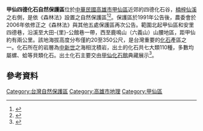 {{Infobox protected area
| name = 甲仙四德化石自然保護區
| iucn_category = 
| photo =Jia-xian Sih-de Fossil Forest Reserve（WEI, WAN-CHEN）－甲仙四德化石自然保護區-2.jpg
| photo_caption = 
| photo_width =
| location = [[高雄市|高雄市]][[甲仙區|甲仙區]]
| area = 11.232公頃
| established = 1991年
| governing_body = [[行政院農業委員會林務局|林務局]]屏東林區管理處
| coordinates = {{coord|23|05|18|N|120|34|43|E|type:mountain_region:TW|display=inline,title}}
| map = Taiwan | relief = 1
| map_caption = 四德化石自然保護區的位置
}}

'''甲仙四德化石自然保護區'''位於[[中華民國|中華民國]][[高雄市|高雄市]][[甲仙區|甲仙區]]近郊的四德化石谷，[[旗山溪|楠梓仙溪]]之右側，是依《森林法》設置之自然保護區<ref>{{cite web|url=https://conservation.forest.gov.tw/0000192|title=甲仙四德化石自然保護區|date=|accessdate=|publisher=農委會林務局|archive-date=2019-12-23|archive-url=https://web.archive.org/web/20191223133736/https://conservation.forest.gov.tw/0000192|dead-url=no}}</ref><ref>{{cite web|url=http://conservation.forest.gov.tw/public/Attachment/9122216181071.pdf|title=甲仙四德化石自然保護區經營管理計畫|publisher=林務局屏東林區管理處|format=PDF|date=2009-09|accessdate=2014-10-28|deadurl=yes|archiveurl=https://web.archive.org/web/20141028180801/http://conservation.forest.gov.tw/public/Attachment/9122216181071.pdf|archivedate=2014-10-28}}</ref>。保護區於1991年公告後，農委會於2006年依修正之《森林法》與其他五處保護區再次公告。範圍北起甲仙區和安里四德巷，沿溪至大田-{里}-公館巷一帶，西至鹿鳴山（六義山）山腰地區，距甲仙約有兩公里。該地海拔高度分布僅約20至350公尺，是台灣重要的[[化石|化石]]產區之一。化石所在的岩層為[[中新世|中新世]]之海相沈積岩，出土的化石共七大類110種，多數均屬螺、蛤等貝類化石。出土化石主要交由[[甲仙化石館|甲仙化石館]]典藏展示<ref>{{cite web|url=https://khh.travel/zh-tw/attractions/detail/50|title=甲仙化石館|publisher=高雄旅遊網|date=|accessdate=|archive-date=2020-11-29|archive-url=https://web.archive.org/web/20201129053135/https://khh.travel/zh-tw/attractions/detail/50|dead-url=no}}</ref>。

==參考資料==
{{Reflist}}

{{中華民國自然保護區}}

[[Category:台灣自然保護區|Category:台灣自然保護區]]
[[Category:高雄市地理|Category:高雄市地理]]
[[Category:甲仙區|Category:甲仙區]]